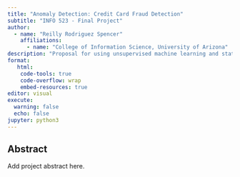 ```yaml
---
title: "Anomaly Detection: Credit Card Fraud Detection"
subtitle: "INFO 523 - Final Project"
author: 
  - name: "Reilly Rodriguez Spencer"
    affiliations:
      - name: "College of Information Science, University of Arizona"
description: "Proposal for using unsupervised machine learning and statistical techniques to detect anomalies in credit card transaction data."
format:
   html:
    code-tools: true
    code-overflow: wrap
    embed-resources: true
editor: visual
execute:
  warning: false
  echo: false
jupyter: python3
---
```


## Abstract

Add project abstract here.
